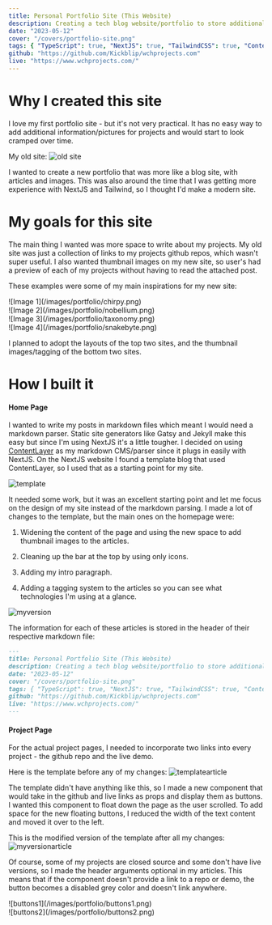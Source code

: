 ```yaml
---
title: Personal Portfolio Site (This Website)
description: Creating a tech blog website/portfolio to store additional information about my projects.
date: "2023-05-12"
cover: "/covers/portfolio-site.png"
tags: { "TypeScript": true, "NextJS": true, "TailwindCSS": true, "ContentLayer": true }
github: "https://github.com/Kickblip/wchprojects.com"
live: "https://www.wchprojects.com/"
---
```


# Why I created this site

I love my first portfolio site - but it's not very practical.
It has no easy way to add additional information/pictures for projects and would start to look cramped over time.

My old site:
![old site](/images/portfolio/old-site.gif)

I wanted to create a new portfolio that was more like a blog site, with articles and images.
This was also around the time that I was getting more experience with NextJS and Tailwind, so I thought I'd make a modern site.

# My goals for this site

The main thing I wanted was more space to write about my projects. My old site was just a collection of links to my projects github repos, which wasn't super useful.
I also wanted thumbnail images on my new site, so user's had a preview of each of my projects without having to read the attached post.

These examples were some of my main inspirations for my new site:

<div class="grid sm:grid-cols-2 grid-cols-1 gap-2">
  <div className="sm:h-48 h-64">![Image 1](/images/portfolio/chirpy.png)</div>
  <div className="sm:h-48 h-64">![Image 2](/images/portfolio/nobellium.png)</div>
  <div className="sm:h-48 h-64">![Image 3](/images/portfolio/taxonomy.png)</div>
  <div className="sm:h-48 h-64">![Image 4](/images/portfolio/snakebyte.png)</div>
</div>

I planned to adopt the layouts of the top two sites, and the thumbnail images/tagging of the bottom two sites.

# How I built it

#### Home Page

I wanted to write my posts in markdown files which meant I would need a markdown parser.
Static site generators like Gatsy and Jekyll make this easy but since I'm using NextJS it's a little tougher.
I decided on using <a href="https://www.contentlayer.dev/" target="_blank">ContentLayer</a> as my markdown CMS/parser since it plugs in easily with NextJS.
On the NextJS website I found a template blog that used ContentLayer, so I used that as a starting point for my site.

![template](/images/portfolio/template.png)

It needed some work, but it was an excellent starting point and let me focus on the design of my site instead of the markdown parsing.
I made a lot of changes to the template, but the main ones on the homepage were:

1. Widening the content of the page and using the new space to add thumbnail images to the articles.

2. Cleaning up the bar at the top by using only icons.

3. Adding my intro paragraph.

4. Adding a tagging system to the articles so you can see what technologies I'm using at a glance.

![myversion](/images/portfolio/myversion.jpeg)

The information for each of these articles is stored in the header of their respective markdown file:

```md
---
title: Personal Portfolio Site (This Website)
description: Creating a tech blog website/portfolio to store additional information about my projects.
date: "2023-05-12"
cover: "/covers/portfolio-site.png"
tags: { "TypeScript": true, "NextJS": true, "TailwindCSS": true, "ContentLayer": true }
github: "https://github.com/Kickblip/wchprojects.com"
live: "https://www.wchprojects.com/"
---
```

#### Project Page

For the actual project pages, I needed to incorporate two links into every project - the github repo and the live demo.

Here is the template before any of my changes:
![templatearticle](/images/portfolio/templatearticle.png)

The template didn't have anything like this, so I made a new component that would take in the github and live links as props and display them as buttons.
I wanted this component to float down the page as the user scrolled.
To add space for the new floating buttons, I reduced the width of the text content and moved it over to the left.

This is the modified version of the template after all my changes:
![myversionarticle](/images/portfolio/myversionarticle.gif)

Of course, some of my projects are closed source and some don't have live versions, so I made the header arguments optional in my articles.
This means that if the component doesn't provide a link to a repo or demo, the button becomes a disabled grey color and doesn't link anywhere.

<div className="flex">
  <div className="w-1/2">![buttons1](/images/portfolio/buttons1.png)</div>
  <div className="w-1/2">![buttons2](/images/portfolio/buttons2.png)</div>
</div>
